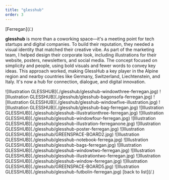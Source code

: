 ```yaml
---
title: "glesshub"
order: 3
---
```

<Description>
[Ferregan](/.)

__glesshub__ is more than a coworking space—it's a meeting point for tech startups and digital companies. To build their reputation, they needed a visual identity that matched their creative vibe. As part of the marketing team, I helped design their corporate look, including illustrations for their website, posters, newsletters, and social media. The concept focused on simplicity and people, using bold visuals and fewer words to convey key ideas. This approach worked, making GlessHub a key player in the Alpine region and nearby countries like Germany, Switzerland, Liechtenstein, and Italy. It's now a hub for connection, dialogue, and digital innovation.
</Description>

<Illustrations>
        ![Illustration GLESSHUB](./glesshub/glesshub-windowthree-ferregan.jpg)
        ![Illustration GLESSHUB](./glesshub/glesshub-bagonsofa-ferregan.jpg)
        ![Illustration GLESSHUB](./glesshub/glesshub-windowfive-illustration.jpg)
        ![Illustration GLESSHUB](./glesshub/glesshub-bag-ferregan.jpg)
        ![Illustration GLESSHUB](./glesshub/glesshub-illustrationthree-ferregan.jpg)
        ![Illustration GLESSHUB](./glesshub/glesshub-windowfour-ferregan.jpg)
        ![Illustration GLESSHUB](./glesshub/glesshub-illustration-ferreganone.jpg)  
        ![Illustration GLESSHUB](./glesshub/glesshub-poster-ferregan.jpg)
        ![Illustration GLESSHUB](./glesshub/GREENSPACE-BOARD2.jpg)
        ![Illustration GLESSHUB](./glesshub/glesshub-notebook-ferrega.jpg)
        ![Illustration GLESSHUB](./glesshub/glesshub-bags-ferregan.jpg)
        ![Illustration GLESSHUB](./glesshub/glesshub-windowtwo-ferregan.jpg)
        ![Illustration GLESSHUB](./glesshub/glesshub-illustrationtwo-ferregan.jpg)
        ![Illustration GLESSHUB](./glesshub/glesshub-window-ferregan.jpg)
        ![Illustration GLESSHUB](./glesshub/GREENSPACE-BOARD5.jpg)
        ![Illustration GLESSHUB](./glesshub/glesshub-futbolin-ferregan.jpg)
</Illustrations>

<Description>
[back to list](/.)
</Description>